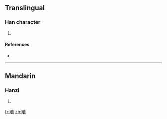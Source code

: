 ==Translingual==

===Han character===
{{Han char|rn=72|rad=日|as=12|sn=16|four=6508<sub>6</sub>|canj=日中弓金 (ALNC)}}

# {{defn|Han|sort=日12}}

====References====
* {{Han ref|kx=0500.180|dkj=14177|hdz=21537.140|uh=66CA|ud=26314|bh=E9B6|bd=59830}}

----

==Mandarin==

===Hanzi===
{{cmn-hanzi|pin=[[fèi]] ([[fei4]])|wg=fei<sup>4</sup>}}

# {{defn|Mandarin|sort=日12}}

[[fr:曊]]
[[zh:曊]]